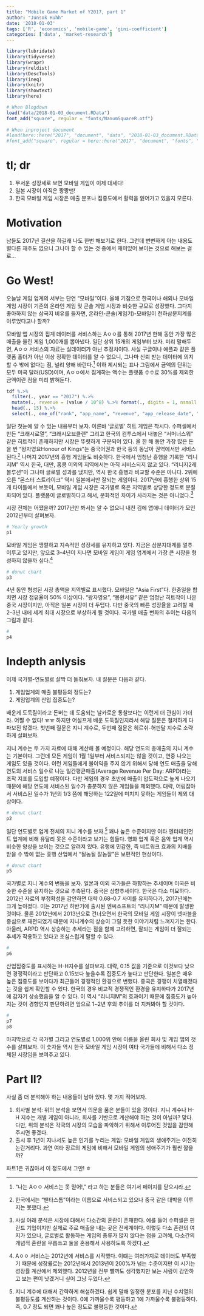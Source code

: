 ```yaml
---
title: "Mobile Game Market of Y2017, part 1"
author: "Junsok Huhh"
date: '2018-01-03'
tags: ['R', 'economics', 'mobile-game', 'gini-coefficient']
categories: ['data', 'market-research']
---
```


```r
library(lubridate)
library(tidyverse)
library(wrapr)
library(reldist) 
library(DescTools) 
library(ineq)
library(knitr)
library(showtext)
library(here)

# When Blogdown 
load("data/2018-01-03_document.RData") 
font_add("square", regular = "fonts/NanumSquareR.otf")
  
# When inproject document 
#load(here::here("2017", "document", "data", "2018-01-03_document.RData"))
#font_add("square", regular = here::here("2017", "document", "fonts", "NanumSquareR.otf"))
```

# tl; dr 

  1. 무서운 성장세로 보면 모바일 게임이 이제 대세다! 
  2. 일본 시장이 아직은 짱짱맨! 
  3. 한국 모바일 게임 시장은 매출 분포나 집중도에서 활력을 잃어가고 있을지 모른다. 
  
# Motivation 

남들도 2017년 결산을 하길래 나도 한번 해보기로 한다. 그런데 변변하게 아는 내용도 별다른 재주도 없으니 그나마 할 수 있는 것 중에서 재미있어 보이는 것으로 해보는 걸로... 

# Go West!  

오늘날 게임 업계의 서부는 단연 "모바일"이다. 올해 기점으로 한국이나 해외나 모바일 게임 시장이 기존의 온라인 게임 및 콘솔 게임 시장과 비슷한 규모로 성장했다. 그다지 좋아하지 않는 삼국지 비유를 들자면, 온라인-콘솔(게임기)-모바일이 천하삼분지계를 이루었다고나 할까? 
  
  모바일 앱 시장의 집계 데이터를 서비스하는 Aㅇㅇ를 통해 2017년 한해 동안 가장 많은 매출을 올린 게임 1,000개를 뽑아냈다. 일단 상위 15개의 게임부터 보자. 미리 말해두면, Aㅇㅇ 서비스의 자료는 실데이터가 아닌 추정치이다. 사실 구글이나 애플과 같은 플랫폼 홀더가 아닌 이상 정확한 데이터를 알 수 없으니, 그나마 신뢰 받는 데이터에 의지할 수 밖에 없다는 점, 널리 양해 바란다.[^out] 이하 제시되는 표나 그림에서 금액의 단위는 모두 미국 달러(USD)이며, Aㅇㅇ에서 집계햐는 액수는 플랫폼 수수료 30%를 제외한 금액이란 점을 미리 밝혀둔다.  

[^out]: "나는 Aㅇㅇ 서비스는 못 믿어!," 라고 하는 분들은 여기서 페이지를 닫으시라. 


```r
tdf %.>% 
  filter(., year == "2017") %.>% 
  mutate(., revenue = (value / 10^8) %.>% format(., digits = 1, nsmall = 1)) %.>% 
  head(., 15) %.>% 
  select(., one_of("rank", "app_name", "revenue", "app_release_date", "parent_company_name", "hq_country")) %.>%   kable(., col.names=c('매출순위', '게임', '매출(1억 $)', '앱 츨시일', '모기업', '모기업 국가'), caption="2017 모바일 게임 매출 순위") 
```

일단 첫눈에 알 수 있는 내용부터 보자. 이른바 '글로벌' 히트 게임은 착시다. 수퍼셀에서 만든 "크래시로열", "크래시오브클랜" 그리고 한국의 컴투스에서 내놓은 "서머너스워" 같은 히트작이 존재하지만 시장은 뚜렷하게 구분되어 있다. 올 한 해 동안 가장 많은 돈을 번 "왕자영요Honour of Kings"는 중국어권과 한국 등의 동남아 권역에서만 서비스된다.[^honor] 나머지 2017년의 흥행 게임들도 비슷하다. 한국에서 엄청난 흥행을 기록한 "리니지M" 역시 한국, 대만, 홍콩 이외의 지역에서는 아직 서비스되지 않고 있다. "리니지2레볼루션"이 그나마 글로벌 성과를 냈지만, 역시 한국 흥행과 비교할 수준은 아니다. 2위에 오른 "몬스터 스트라이크" 역시 일본에서만 잘되는 게임이다. 2017년에 흥행한 상위 15개 타이틀에서 보듯이, 모바일 게임 시장은 국가별로 혹은 지역별로 상당한 정도로 분절화되어 있다. 플랫폼이 글로벌하다고 해서, 문화적인 차이가 사라지는 것은 아니었다.[^marketdef]  

[^honor]: 한국에서는 "팬타스톰"이라는 이름으로 서비스되고 있으나 중국 같은 대박을 이루지는 못했다.
[^marketdef]: 사실 아래 분석은 시장에 대해서 다소간의 혼란이 존재한다. 예를 들어 수퍼셀은 핀란드 기업이지만 실제로 주로 매출을 내는 곳은 전세계이다. 이렇듯 다소 혼란의 여지가 있으나, 글로벌로 활동하는 게임의 종류가 많지 않다는 점을 고려해, 다소간의 개념적 혼란을 무릅쓰고 둘을 혼용해서 사용하도록 하겠다. 

시장 전체는 어땠을까? 2017년만 봐서는 알 수 없으니 내친 김에 앱애니 데이터가 모인 2012년부터 살펴보자. 

```r
# Yearly growth 
p1
```

모바일 게임은 맹렬하고 지속적인 성장세를 유지하고 있다. 지금은 삼분지대계를 얼추 이루고 있지만, 앞으로 3--4년이 지나면 모바일 게임이 게임 업계에서 가장 큰 시장을 형성하지 않을까 싶다.[^caution] 

[^caution]: Aㅇㅇ 서비스는 2012년에 서비스를 시작했다. 이떄는 여러가지로 데이터도 부족했기 때문에 성장률로는 2012년에서 2013년이 200%가 넘는 수준이지만 이 시기는 성장률 계산에서 제외했다. 2012년을 전부 뺄까도 생각했지만 보는 사람이 감안하고 보는 편이 낫겠거니 싶어 그냥 두었다. 

```r
# donut chart 
p3
```

4년 동안 형성된 시장 총액을 지역별로 표시했다. 모바일은 "Asia First"다. 한중일을 합치면 시장 점유율이 50% 이상이다. "왕자영요", "몽환서유" 같은 엄청난 히트작이 나온 중국 시장이지만, 아직은 일본 시장이 더 두텁다. 다만 중국의 빠른 성장율을 고려할 때 2--3년 내에 세계 최대 시장으로 부상하게 될 것이다. 국가별 매출 변화의 추이는 다음의 그림과 같다. 

```r
#
p4
```


# Indepth anlysis

이제 국가별-연도별로 살짝 더 들춰보자. 내 질문은 다음과 같다. 

  1. 게임업계의 매출 불평등의 정도는? 
  2. 게임업계의 산업 집중도는? 
  
  배운게 도둑질이라고 돈버는 데 도움되는 날카로운 통찰보다는 이런게 더 관심이 가더라. 어쩔 수 없다! ㅠㅠ 하지만 어설프게 배운 도둑질인지라서 해당 질문은 철저하게 다 파보진 않겠다. 첫번째 질문은 지니 계수로, 두번째 질문은 히르쉬-허핀달 지수로 소략하게 살펴보자.  

지니 계수는 두 가지 자료에 대해 계산해 볼 예정이다. 해당 연도의 총매출의 지니 계수는 기본이다. 그런데 모든 게임이 1월 1일부터 서비스되지는 않을 것이고, 연중 나오는 게임도 있을 것이다. 이런 게임들에게 불이익을 주지 않기 위해서 당해 연도 매출을 당해 연도의 서비스 일수로 나눈 일간평균매출(Average Revenue Per Day: ARPD)라는 조작 지표를 도입할 예정이다. 다만 게임의 경우 초반에 매출이 압도적으로 높게 나오기 때문에 해당 연도에 서비스된 일수가 충분하지 않은 게임들을 제외했다. 대략, 어림잡아서 서비스된 일수가 1년의 1/3 쯤에 해당하는 122일에 미치지 못하는 게임들이 제외 대상이다. 

```r
# donut chart 
p2
```

일단 연도별로 업계 전체의 지니 계수를 보자.[^gini] 꽤나 높은 수준이지만 여타 엔터테인먼트 업계에 비해 유달리 못은 수준이라고 보기는 힘들다. 영화 업계 혹은 음악 업계 역시 비슷한 양상을 보이는 것으로 알려져 있다. 유행에 민감한, 즉 네트워크 효과의 지배를 받을 수 밖에 없는 흥행 산업에서 "될놈될 잘놈잘"은 보편적인 현상이다. 

[^gini]: 지니 계수에 대해서 간략하게 해설하겠다. 쉽게 말해 일정한 분포를 지닌 수치열의 불평등도를 계산하는 것이다. 0에 가까울수록 평등하고 1에 가까울수록 불평등하다. 즉, 0.7 정도 되면 꽤나 높은 정도로 불평등한 것이다. 

```r
# donut chart 
p5
```

국가별로 지니 계수의 변동을 보자. 일본과 이외 국가들은 하향하는 추세이며 미국은 비슷한 수준을 유지하는 것으로 추측된다. 중국은 상향추세이다. 한국은 다소 미묘하다. 2012년 자료의 부정확성을 감안하면 대략 0.68--0.7 사이를 유지하다가, 2017년에는 크게 높아졌다. 이는 2017년 하반기에 출시된 엔씨소프트의 "리니지M" 때문에 발생한 것이다. 물론 2012년에서 2013년으로 건너오면서 한국의 모바일 게임 시장이 넷마블을 중심으로 재편되었기 떄문에 지니계수의 상승이 그럴 듯한 이야기처럼 느껴지기는 한다. 아울러, ARPD 역시 상승하는 추세라는 점을 함께 고려하면, 잘되는 게임이 더 잘되는 추세가 작용하고 있다고 조심스럽게 말할 수 있다.

```r
#
p6
```

산업집중도를 표시하는 H-H지수를 살펴보자. 대략, 0.15 값을 기준으로 이것보다 낮으면 경쟁적이라고 판단하고 0.15보다 높을수록 집중도가 높다고 판단한다. 일본은 매우 높은 집중도를 보이다가 최근들어 경쟁적인 환경으로 변했다. 중국은 경쟁이 치열해졌다는 것을 쉽게 확인할 수 있다. 한국의 경우 비교적 경쟁적인 환경을 유지하다가 2017년에 갑자기 상승했음을 알 수 있다. 이 역시 "리니지M"의 효과이기 때문에 집중도가 높아지는 것이 경향인지 판단하려면 앞으로 1~2년 후의 추이를 더 지켜봐야 할 것이다. 

```r
#
p7
p8
```


마지막으로 각 국가별 그리고 연도별로 1,000위 안에 이름을 올린 회사 및 게임 앱의 갯수를 살펴보자. 이 숫자들 역시 한국 모바일 게임 시장이 여타 국가들에 비해서 다소 정체된 시장임을 보여주고 있다. 

# Part II?

사실 좀 더 분석해야 하는 내용들이 남아 있다. 몇 가지 적어보자. 

1. 회사별 분석: 위의 분석을 보면서 의문을 품은 분들이 있을 것이다. 지니 계수나 H-H 지수는 개별 게임이 아니라, 회사를 기반으로 계산해야 하는 것이 아닐까? 맞다. 다만, 위의 분석은 각국의 시장의 모습을 파악하기 위해서 이루어진 것임을 감안해주시면 좋겠다. 
2. 출시 후 1년이 지나서도 높은 인기를 누리는 게임: 모바일 게임의 생애주기는 여전히 논란거리다. 과연 여타 장르의 게임에 비해서 모바일 게임의 생애주기가 훨씬 짧을까?  

파트1은 귀찮아서 이 정도에서 그만! ㅎ 




